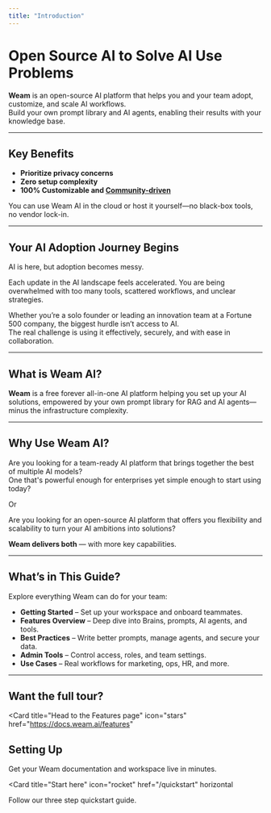 ```yaml
---
title: "Introduction"
---
```


# Open Source AI to Solve AI Use Problems

**Weam** is an open-source AI platform that helps you and your team adopt, customize, and scale AI workflows.  
Build your own prompt library and AI agents, enabling their results with your knowledge base.

---

## Key Benefits

- **Prioritize privacy concerns**  
- **Zero setup complexity**  
- **100% Customizable and [Community-driven](https://discord.gg/X5U8R45b)**  

You can use Weam AI in the cloud or host it yourself—no black-box tools, no vendor lock-in.

---

## Your AI Adoption Journey Begins

AI is here, but adoption becomes messy.

Each update in the AI landscape feels accelerated. You are being overwhelmed with too many tools, scattered workflows, and unclear strategies. 

Whether you’re a solo founder or leading an innovation team at a Fortune 500 company, the biggest hurdle isn’t access to AI.  
The real challenge is using it effectively, securely, and with ease in collaboration.

---

## What is Weam AI?

**Weam** is a free forever all-in-one AI platform helping you set up your AI solutions, empowered by your own prompt library for RAG and AI agents—minus the infrastructure complexity.

---

## Why Use Weam AI?

Are you looking for a team-ready AI platform that brings together the best of multiple AI models?  
One that's powerful enough for enterprises yet simple enough to start using today?

Or  

Are you looking for an open-source AI platform that offers you flexibility and scalability to turn your AI ambitions into solutions?

**Weam delivers both** — with more key capabilities.

---

## What’s in This Guide?

Explore everything Weam can do for your team:

- **Getting Started** – Set up your workspace and onboard teammates.  
- **Features Overview** – Deep dive into Brains, prompts, AI agents, and tools.  
- **Best Practices** – Write better prompts, manage agents, and secure your data.  
- **Admin Tools** – Control access, roles, and team settings.  
- **Use Cases** – Real workflows for marketing, ops, HR, and more.  

---

## Want the full tour?

<Card
  title="Head to the Features page"
  icon="stars"
  href="https://docs.weam.ai/features"
>
</Card>

## Setting Up

Get your Weam documentation and workspace live in minutes.

<Card
  title="Start here"
  icon="rocket"
  href="/quickstart"
  horizontal
>
  Follow our three step quickstart guide.
</Card>



